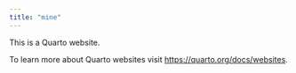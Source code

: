 ```yaml
---
title: "mine"
---
```


This is a Quarto website.

To learn more about Quarto websites visit <https://quarto.org/docs/websites>.
